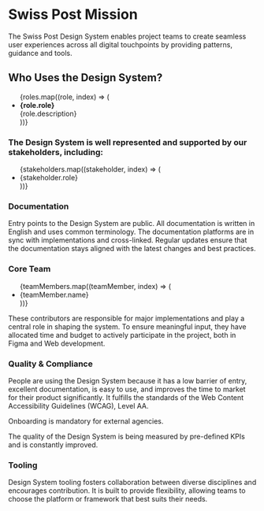 
<Meta of={MissionStatementStories} />

# Swiss Post Mission

The Swiss Post Design System enables project teams to create seamless user experiences across all digital touchpoints by providing patterns, guidance and tools.

## Who Uses the Design System?

<ul className="roles-list">
  {roles.map((role, index) => (
    <li key={index} className="role-item">
      <strong>{role.role}</strong>
      <div className="role-description">{role.description}</div>
    </li>
  ))}
</ul>

### The Design System is well represented and supported by our stakeholders, including:

<ul className="stakeholders-list col-12 col-md-4 col-lg-3">
  {stakeholders.map((stakeholder, index) => (
    <li key={index} className="stakeholder-item">{stakeholder.role}</li>
  ))}
</ul>

### Documentation

Entry points to the Design System are public. All documentation is written in English and uses common terminology. The documentation platforms are in sync with implementations and cross-linked. Regular updates ensure that the documentation stays aligned with the latest changes and best practices.

### Core Team

<ul className="team-list row">
  {teamMembers.map((teamMember, index) => (
    <li key={index} className="team-item col-12 col-sm-12 col-md-3 col-lg-3 flex-lg-column">
      <post-icon name={teamMember.icon} style={{ fontSize: '3rem' }} className="team-icon"></post-icon>
      {teamMember.name}
    </li>
  ))}
</ul>

These contributors are responsible for major implementations and play a central role in shaping the system. To ensure meaningful input, they have allocated time and budget to actively participate in the project, both in Figma and Web development.

### Quality & Compliance

People are using the Design System because it has a low barrier of entry, excellent documentation, is easy to use, and improves the time to market for their product significantly. It fulfills the standards of the Web Content Accessibility Guidelines (WCAG), Level AA.

<div className="onboarding-info">
  <post-icon name="2022" className="onboarding-icon"></post-icon>
  <p>Onboarding is mandatory for external agencies.</p>
</div>

<p className="quality-text">
  The quality of the Design System is being measured by pre-defined KPIs and is constantly improved.
</p>

### Tooling

Design System tooling fosters collaboration between diverse disciplines and encourages contribution. It is built to provide flexibility, allowing teams to choose the platform or framework that best suits their needs.
